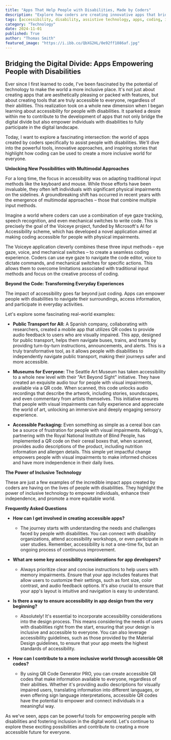 ```yaml
---
title: "Apps That Help People with Disabilities, Made by Coders"
description: "Explore how coders are creating innovative apps that bridge the digital divide and empower people with disabilities. Learn about multimodal approaches, real-world examples, and accessibility considerations for developers."
tags: [accessibility, disability, assistive technology, apps, coding, inclusion, technology, digital divide, empowerment, mobile development, user experience, design, innovation, accessibility guidelines, QR codes, multimodal input, voice recognition, eye tracking, speech recognition, public transport, museums, packaging]
category: "Technology"
date: 2024-11-01
published: True
author: "Thomas Smith"
featured_image: "https://i.ibb.co/QbXG2HL/0e92ff1086af.jpg"
---
```


##  Bridging the Digital Divide: Apps Empowering People with Disabilities 

Ever since I first learned to code, I've been fascinated by the potential of technology to make the world a more inclusive place. It's not just about creating apps that are aesthetically pleasing or packed with features, but about creating tools that are truly accessible to everyone, regardless of their abilities.  This realization took on a whole new dimension when I began learning about accessibility for people with disabilities. It sparked a desire within me to contribute to the development of apps that not only bridge the digital divide but also empower individuals with disabilities to fully participate in the digital landscape.

Today, I want to explore a fascinating intersection: the world of apps created by coders specifically to assist people with disabilities. We'll dive into the powerful tools, innovative approaches, and inspiring stories that highlight how coding can be used to create a more inclusive world for everyone.

**Unlocking New Possibilities with Multimodal Approaches**

For a long time, the focus in accessibility was on adapting traditional input methods like the keyboard and mouse. While those efforts have been invaluable, they often left individuals with significant physical impairments on the sidelines.  A groundbreaking shift has occurred in recent years with the emergence of multimodal approaches – those that combine multiple input methods.

Imagine a world where coders can use a combination of eye gaze tracking, speech recognition, and even mechanical switches to write code.  This is precisely the goal of the Voiceye project, funded by Microsoft's AI for Accessibility scheme, which has developed a novel application aimed at making coding accessible for people with physical impairments.

The Voiceye application cleverly combines these three input methods – eye gaze, voice, and mechanical switches – to create a seamless coding experience.  Coders can use eye gaze to navigate the code editor, voice to dictate commands, and mechanical switches for specific actions.  This allows them to overcome limitations associated with traditional input methods and focus on the creative process of coding.

**Beyond the Code: Transforming Everyday Experiences**

The impact of accessibility goes far beyond just coding.  Apps can empower people with disabilities to navigate their surroundings, access information, and participate in everyday activities.  

Let's explore some fascinating real-world examples:

* **Public Transport for All:**  A Spanish company, collaborating with researchers, created a mobile app that utilizes QR codes to provide audio feedback to users who are visually impaired. This app, designed for public transport, helps them navigate buses, trains, and trams by providing turn-by-turn instructions, announcements, and alerts. This is a truly transformative tool, as it allows people with disabilities to independently navigate public transport, making their journeys safer and more accessible.

* **Museums for Everyone:**  The Seattle Art Museum has taken accessibility to a whole new level with their "Art Beyond Sight" initiative.  They have created an exquisite audio tour for people with visual impairments, available via a QR code.  When scanned, this code unlocks audio recordings that describe the artwork, including stories, soundscapes, and even commentary from artists themselves.  This initiative ensures that people with visual impairments can fully experience and appreciate the world of art, unlocking an immersive and deeply engaging sensory experience.

* **Accessible Packaging:**  Even something as simple as a cereal box can be a source of frustration for people with visual impairments.  Kellogg's, partnering with the Royal National Institute of Blind People, has implemented a QR code on their cereal boxes that, when scanned, provides audio descriptions of the product, including nutrition information and allergen details.  This simple yet impactful change empowers people with visual impairments to make informed choices and have more independence in their daily lives.

**The Power of Inclusive Technology**

These are just a few examples of the incredible impact apps created by coders are having on the lives of people with disabilities.  They highlight the power of inclusive technology to empower individuals, enhance their independence, and promote a more equitable world.

**Frequently Asked Questions**

* **How can I get involved in creating accessible apps?**

    * The journey starts with understanding the needs and challenges faced by people with disabilities.  You can connect with disability organizations, attend accessibility workshops, or even participate in user studies.  Remember, accessibility is not a one-time fix, but an ongoing process of continuous improvement.
* **What are some key accessibility considerations for app developers?**

    * Always prioritize clear and concise instructions to help users with memory impairments.  Ensure that your app includes features that allow users to customize their settings, such as font size, color contrast, and audio feedback options.  It's also crucial to ensure that your app's layout is intuitive and navigation is easy to understand.
* **Is there a way to ensure accessibility in app design from the very beginning?**

    * Absolutely!  It's essential to incorporate accessibility considerations into the design process. This means considering the needs of users with disabilities right from the start, ensuring that your design is inclusive and accessible to everyone. You can also leverage accessibility guidelines, such as those provided by the Material Design guidelines, to ensure that your app meets the highest standards of accessibility.

* **How can I contribute to a more inclusive world through accessible QR codes?**

    *  By using QR Code Generator PRO, you can create accessible QR codes that make information available to everyone, regardless of their abilities. Whether it's providing audio descriptions for visually impaired users, translating information into different languages, or even offering sign language interpretations, accessible QR codes have the potential to empower and connect individuals in a meaningful way. 

As we've seen,  apps can be powerful tools for empowering people with disabilities and fostering inclusion in the digital world.  Let's continue to explore these exciting possibilities and contribute to creating a more accessible future for everyone.